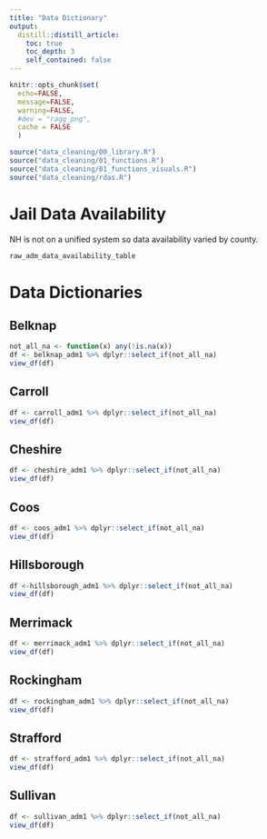 ```yaml
---
title: "Data Dictionary"
output: 
  distill::distill_article:
    toc: true
    toc_depth: 3
    self_contained: false
---
```


```r
knitr::opts_chunk$set(
  echo=FALSE, 
  message=FALSE, 
  warning=FALSE,
  #dev = "ragg_png",
  cache = FALSE
  )
```

```r
source("data_cleaning/00_library.R")
source("data_cleaning/01_functions.R")
source("data_cleaning/01_functions_visuals.R")
source("data_cleaning/rdas.R")
```

# Jail Data Availability 

NH is not on a unified system so data availability varied by county.  

```r
raw_adm_data_availability_table
```

# Data Dictionaries

## Belknap  

```r
not_all_na <- function(x) any(!is.na(x))
df <- belknap_adm1 %>% dplyr::select_if(not_all_na)
view_df(df)
```

## Carroll  

```r
df <- carroll_adm1 %>% dplyr::select_if(not_all_na)
view_df(df)
```

## Cheshire  

```r
df <- cheshire_adm1 %>% dplyr::select_if(not_all_na)
view_df(df)
```

## Coos

```r
df <- coos_adm1 %>% dplyr::select_if(not_all_na)
view_df(df)
```

## Hillsborough

```r
df <-hillsborough_adm1 %>% dplyr::select_if(not_all_na)
view_df(df)
```

## Merrimack  

```r
df <- merrimack_adm1 %>% dplyr::select_if(not_all_na)
view_df(df)
```

## Rockingham

```r
df <- rockingham_adm1 %>% dplyr::select_if(not_all_na)
view_df(df)
```

## Strafford

```r
df <- strafford_adm1 %>% dplyr::select_if(not_all_na)
view_df(df)
```

## Sullivan

```r
df <- sullivan_adm1 %>% dplyr::select_if(not_all_na)
view_df(df)
```
